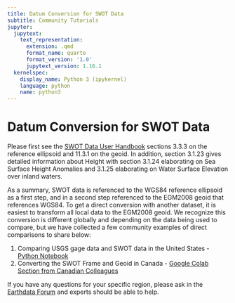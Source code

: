 ```yaml
---
title: Datum Conversion for SWOT Data
subtitle: Community Tutorials
jupyter:
  jupytext:
    text_representation:
      extension: .qmd
      format_name: quarto
      format_version: '1.0'
      jupytext_version: 1.16.1
  kernelspec:
    display_name: Python 3 (ipykernel)
    language: python
    name: python3
---
```


# Datum Conversion for SWOT Data

Please first see the [SWOT Data User Handbook](https://archive.podaac.earthdata.nasa.gov/podaac-ops-cumulus-docs/web-misc/swot_mission_docs/D-109532_SWOT_UserHandbook_20240502.pdf?_ga=2.76536725.1816513343.1724259518-1354658737.1715875596) sections 3.3.3 on the reference ellipsoid and 11.3.1 on the geoid. In addition, section 3.1.23 gives detailed information about Height with section 3.1.24 elaborating on Sea Surface Height Anomalies and 3.1.25 elaborating on Water Surface Elevation over inland waters.

As a summary, SWOT data is referenced to the WGS84 reference ellipsoid as a first step, and in a second step referenced to the EGM2008 geoid that references WGS84. To get a direct conversion with another dataset, it is easiest to transform all local data to the EGM2008 geoid. We recognize this conversion is different globally and depending on the data being used to compare, but we have collected a few community examples of direct comparisons to share below:

1. Comparing USGS gage data and SWOT data in the United States - [Python Notebook](../notebooks/datasets/SWOT_USGS_Comparison.ipynb)
2. Converting the SWOT Frame and Geoid in Canada - [Google Colab Section from Canadian Colleagues](https://colab.research.google.com/drive/1we0a24gBKbs-CFMVBfRIUm4SSW8RdwmA#scrollTo=cu09EYYRxxd4)

If you have any questions for your specific region, please ask in the [Earthdata Forum](https://forum.earthdata.nasa.gov/viewforum.php?f=7) and experts should be able to help.
